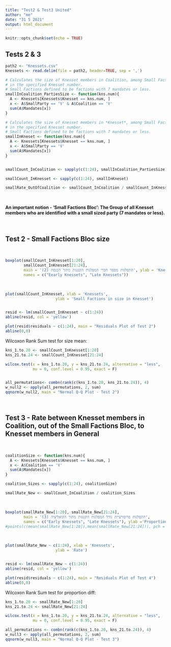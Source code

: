 ```yaml
---
title: "Test2 & Test3 United"
author: "me"
date: "31 5 2021"
output: html_document
---
```


```r
knitr::opts_chunk$set(echo = TRUE)
```

## Tests 2 & 3

```r
path2 <- "Knessets.csv"
Knessets <- read.delim(file = path2, header=TRUE, sep = ',')

# Calculates the size of Knesset members in Coalition, among Small Factions,
# in the specified Knesset number.
# Small Factions defined to be factions with 7 mandates or less.
smallInCoalition_PartiesSize <- function(kns.num){
  A <- Knessets[Knessets$Knesset == kns.num, ]
  x <- A$SmallParty == 'V' & A$Coalition == 'V'
  sum(A$Mandates[x])
}

# Calculates the size of Knesset members in *Knesset*, among Small Factions,
# in the specified Knesset number.
# Small Factions defined to be factions with 7 mandates or less.
smallInKneset <- function(kns.num){
  A <- Knessets[Knessets$Knesset == kns.num, ]
  x <- A$SmallParty == 'V'
  sum(A$Mandates[x])
}


smallCount_InCoalition <- sapply(c(1:24), smallInCoalition_PartiesSize)

smallCount_InKnesset <- sapply(c(1:24), smallInKneset)

smallRate_OutOfCoalition <- smallCount_InCoalition / smallCount_InKnesset

```


\

**An important notion - 'Small Factions Bloc': The Group of all Knesset members who are identified with a small sized party (7 mandates or less).**

\

\newpage

## Test 2 - Small Factions Bloc size

\
```r
boxplot(smallCount_InKnesset[1:20],
        smallCount_InKnesset[21:24],
        main = 'התפלגות מספר חברי המפלגות הקטנות מתוך הכנסת (2)', ylab = 'Knesset Members',
        names = c("Eearly Knessets", "Late Knessets"))
```

\

\newpage


```r
plot(smallCount_InKnesset, xlab = 'Knessets', 
                      ylab = 'Small Factions in size in Knesset')


resid <- lm(smallCount_InKnesset ~ c(1:24))
abline(resid, col = 'yellow')
```

```r
plot(resid$residuals ~ c(1:24), main = "Residuals Plot of Test 2")
abline(0,0)
```

\newpage

Wilcoxon Rank Sum test for size mean:
```r
kns_1.to.20 <- smallCount_InKnesset[1:20]
kns_21.to.24 <- smallCount_InKnesset[21:24]

wilcox.test(x = kns_1.to.20, y = kns_21.to.24, alternative = "less",
            mu = 0, conf.level = 0.95, exact = F)


all_permutations<- combn(rank(c(kns_1.to.20, kns_21.to.24)), 4)
w_null2 <- apply(all_permutations, 2, sum)
qqnorm(w_null2, main = "Normal Q-Q Plot - Test 2")
```

\

\newpage

## Test 3 - Rate between Knesset members in Coalition, out of the Small Factions Bloc, to Knesset members in General


\

```r
coalitionSize <- function(kns.num){
  A <- Knessets[Knessets$Knesset == kns.num, ]
  x <- A$Coalition == 'V'
  sum(A$Mandates[x])
}

coalition_Sizes <- sapply(c(1:24), coalitionSize)

smallRate_New <- smallCount_InCoalition / coalition_Sizes
```

\

\newpage


```r
boxplot(smallRate_New[1:20], smallRate_New[21:24],
        main = 'התפלגות פרופורציית גודל המפלגות הקטנות מתוך הקואליציה (3)',
        names = c("Early Knessets", "Late Knessets"), ylab ='Proportions')
#points(c(mean(smallRate_New[1:20]),mean(smallRate_New[21:24])), pch = 2, col = 2)
```

\

\newpage

```r
plot(smallRate_New ~ c(1:24), xlab = 'Knessets', 
                      ylab = 'Rate')


resid <- lm(smallRate_New ~ c(1:24))
abline(resid, col = 'yellow')
```

```r
plot(resid$residuals ~ c(1:24), main = "Residuals Plot of Test 4")
abline(0,0)
```

\newpage

Wilcoxon Rank Sum test for proportion diff:
```r
kns_1.to.20 <- smallRate_New[1:20]
kns_21.to.24 <- smallRate_New[21:24]

wilcox.test(x = kns_1.to.20, y = kns_21.to.24, alternative = "less",
            mu = 0, conf.level = 0.95, exact = F)

all_permutations <- combn(rank(c(kns_1.to.20, kns_21.to.24)), 4)
w_null3 <- apply(all_permutations, 2, sum)
qqnorm(w_null3, main = "Normal Q-Q Plot - Test 3")
```
